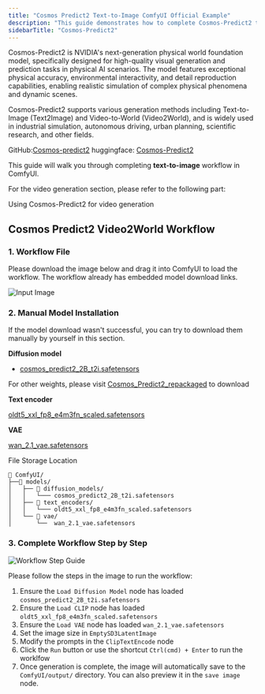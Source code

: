 ```yaml
---
title: "Cosmos Predict2 Text-to-Image ComfyUI Official Example"
description: "This guide demonstrates how to complete Cosmos-Predict2 text-to-image workflow in ComfyUI"
sidebarTitle: "Cosmos-Predict2"
---
```



Cosmos-Predict2 is NVIDIA's next-generation physical world foundation model, specifically designed for high-quality visual generation and prediction tasks in physical AI scenarios.
The model features exceptional physical accuracy, environmental interactivity, and detail reproduction capabilities, enabling realistic simulation of complex physical phenomena and dynamic scenes.

Cosmos-Predict2 supports various generation methods including Text-to-Image (Text2Image) and Video-to-World (Video2World), and is widely used in industrial simulation, autonomous driving, urban planning, scientific research, and other fields.

GitHub:[Cosmos-predict2](https://github.com/nvidia-cosmos/cosmos-predict2)
huggingface: [Cosmos-Predict2](https://huggingface.co/collections/nvidia/cosmos-predict2-68028efc052239369a0f2959)


This guide will walk you through completing **text-to-image** workflow in ComfyUI.

For the video generation section, please refer to the following part:

<Card title="Cosmos Predict2 Video Generation" icon="book" href="/tutorials/video/comos/cosmos-predict2-video2world">
  Using Cosmos-Predict2  for video generation
</Card>

<UpdateReminder/>

## Cosmos Predict2 Video2World Workflow

### 1. Workflow File

Please download the image below and drag it into ComfyUI to load the workflow. The workflow already has embedded model download links.

![Input Image](https://raw.githubusercontent.com/Comfy-Org/example_workflows/refs/heads/main/image/cosmos/predict2/cosmos_predict2_2B_t2i.png)


### 2. Manual Model Installation

If the model download wasn't successful, you can try to download them manually by yourself in this section.

**Diffusion model**

- [cosmos_predict2_2B_t2i.safetensors](https://huggingface.co/Comfy-Org/Cosmos_Predict2_repackaged/resolve/main/cosmos_predict2_2B_t2i.safetensors)

For other weights, please visit [Cosmos_Predict2_repackaged](https://huggingface.co/Comfy-Org/Cosmos_Predict2_repackaged) to download

**Text encoder**

[oldt5_xxl_fp8_e4m3fn_scaled.safetensors](https://huggingface.co/comfyanonymous/cosmos_1.0_text_encoder_and_VAE_ComfyUI/resolve/main/text_encoders/oldt5_xxl_fp8_e4m3fn_scaled.safetensors)

**VAE**

[wan_2.1_vae.safetensors](https://huggingface.co/Comfy-Org/Wan_2.1_ComfyUI_repackaged/resolve/main/split_files/vae/wan_2.1_vae.safetensors)


File Storage Location
```
📂 ComfyUI/
├──📂 models/
│   ├── 📂 diffusion_models/
│   │   └─── cosmos_predict2_2B_t2i.safetensors
│   ├── 📂 text_encoders/
│   │   └─── oldt5_xxl_fp8_e4m3fn_scaled.safetensors
│   └── 📂 vae/
│       └──  wan_2.1_vae.safetensors
```

### 3. Complete Workflow Step by Step

![Workflow Step Guide](/images/tutorial/image/cosmos/cosmos_predict2_2B_t2i_step_guide.jpg)

Please follow the steps in the image to run the workflow:

1. Ensure the `Load Diffusion Model` node has loaded `cosmos_predict2_2B_t2i.safetensors`
2. Ensure the `Load CLIP` node has loaded `oldt5_xxl_fp8_e4m3fn_scaled.safetensors`
3. Ensure the `Load VAE` node has loaded `wan_2.1_vae.safetensors`
4. Set the image size in `EmptySD3LatentImage`
5. Modify the prompts in the `ClipTextEncode` node
6. Click the `Run` button or use the shortcut `Ctrl(cmd) + Enter` to run the worklfow
7. Once generation is complete, the image will automatically save to the `ComfyUI/output/` directory. You can also preview it in the `save image` node.